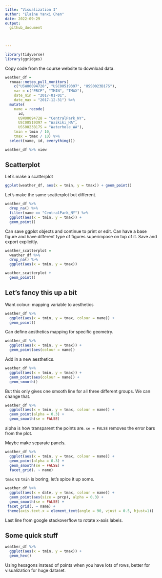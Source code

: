 ```yaml
---
title: "Visualization I"
author: "Elaine Yanxi Chen"
date: 2022-09-29
output: 
  github_document
    

    
---
```


```r
library(tidyverse)
library(ggridges)
```

Copy code from the course website to download data.

```r
weather_df = 
  rnoaa::meteo_pull_monitors(
    c("USW00094728", "USC00519397", "USS0023B17S"),
    var = c("PRCP", "TMIN", "TMAX"), 
    date_min = "2017-01-01",
    date_max = "2017-12-31") %>%
  mutate(
    name = recode(
      id, 
      USW00094728 = "CentralPark_NY", 
      USC00519397 = "Waikiki_HA",
      USS0023B17S = "Waterhole_WA"),
    tmin = tmin / 10,
    tmax = tmax / 10) %>%
  select(name, id, everything())

weather_df %>% view
```

## Scatterplot

Let's make a scatterplot

```r
ggplot(weather_df, aes(x = tmin, y = tmax)) + geom_point()
```

Let's make the same scatterplot but different.

```r
weather_df %>%
  drop_na() %>% 
  filter(name == "CentralPark_NY") %>% 
  ggplot(aes(x = tmin, y = tmax)) +
  geom_point()
```

Can save ggplot objects and continue to print or edit. Can have a base figure and have different type of figures superimpose on top of it. Save and export explicitly. 

```r
weather_scatterplot =
  weather_df %>%
  drop_na() %>% 
  ggplot(aes(x = tmin, y = tmax)) 

weather_scatterplot +
  geom_point()
```

## Let's fancy this up a bit

Want colour: mapping variable to aesthetics

```r
weather_df %>% 
  ggplot(aes(x = tmin, y = tmax, colour = name)) +
  geom_point()
```

Can define aesthetics mapping for specific geometry.

```r
weather_df %>% 
  ggplot(aes(x = tmin, y = tmax)) +
  geom_point(aes(colour = name))
```

Add in a new aesthetics.

```r
weather_df %>% 
  ggplot(aes(x = tmin, y = tmax)) +
  geom_point(aes(colour = name)) +
  geom_smooth()
```

But this only gives one smooth line for all three different groups. We can change that.

```r
weather_df %>% 
  ggplot(aes(x = tmin, y = tmax, colour = name)) +
  geom_point(alpha = 0.3) +
  geom_smooth(se = FALSE)
```

alpha is how transparent the points are.
`se = FALSE` removes the error bars from the plot.

Maybe make separate panels.

```r
weather_df %>% 
  ggplot(aes(x = tmin, y = tmax, colour = name)) +
  geom_point(alpha = 0.3) +
  geom_smooth(se = FALSE) +
  facet_grid(. ~ name)
```

`tmax` vs `tmin` is boring, let's spice it up some.

```r
weather_df %>% 
  ggplot(aes(x = date, y = tmax, colour = name)) + 
  geom_point(aes(size = prcp), alpha = 0.3) +
  geom_smooth(se = FALSE) +
 facet_grid(. ~ name) +
 theme(axis.text.x = element_text(angle = 90, vjust = 0.5, hjust=1))
```

Last line from google stackoverflow to rotate x-axis labels. 

## Some quick stuff

```r
weather_df %>% 
  ggplot(aes(x = tmin, y = tmax)) +
  geom_hex()
```

Using hexagons instead of points when you have lots of rows, better for visualization for huge dataset. 